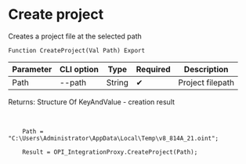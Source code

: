 ﻿---
sidebar_position: 1
---


# Create project
 Creates a project file at the selected path



`Function CreateProject(Val Path) Export`

  | Parameter | CLI option | Type | Required | Description |
  |-|-|-|-|-|
  | Path | --path | String | &#x2714; | Project filepath |

  
  Returns:  Structure Of KeyAndValue - creation result

<br/>




```bsl title="1C:Enterprise/OneScript code example"
    Path = "C:\Users\Administrator\AppData\Local\Temp\v8_814A_21.oint";

    Result = OPI_IntegrationProxy.CreateProject(Path);
```
 




